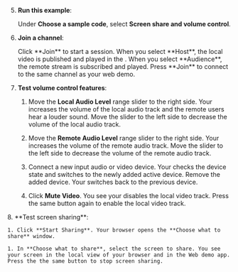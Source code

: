 <PlatformWrapper platform="react-js">

5. **Run this example**:

    Under **Choose a sample code**, select **Screen share and volume control**.

1. **Join a channel**:

    <ProductWrapper product="interactive-live-streaming, broadcast-streaming">
    Click **Join** to start a session. When you select **Host**, the local video is published and played in the <Vpl k="CLIENT" />. When you select **Audience**, the remote stream is subscribed and played.
    </ProductWrapper>

    <ProductWrapper product="video-calling, voice-calling">
    Press **Join** to connect to the same channel as your web demo.
    </ProductWrapper>

1. **Test volume control features**:

    1. Move the **Local Audio Level** range slider to the right side. Your <Vpl k="CLIENT" /> increases the volume of the local audio track and the remote users hear a louder sound. Move the slider to the left side to decrease the volume of the local audio track.
    
    1. Move the **Remote Audio Level** range slider to the right side. Your <Vpl k="CLIENT" /> increases the volume of the remote audio track. Move the slider to the left side to decrease the volume of the remote audio track. 

    1. Connect a new input audio or video device. Your <Vpl k="CLIENT" /> checks the device state and switches to the newly added active device. Remove the added device. Your <Vpl k="CLIENT" /> switches back to the previous device. 

    1. Click **Mute Video**. You see your <Vpl k="CLIENT" /> disables the local video track. Press the same button again to enable the local video track.

<ProductWrapper notAllowed="voice-calling">
8. **Test screen sharing**:

    1. Click **Start Sharing**. Your browser opens the **Choose what to share** window.

    1. In **Choose what to share**, select the screen to share. You see your screen in the local view of your browser and in the Web demo app. Press the the same button to stop screen sharing.
</ProductWrapper>

</PlatformWrapper>

